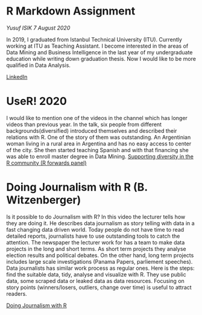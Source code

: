
# R Markdown Assignment
*Yusuf ISIK* *7 August 2020*

In 2019, I graduated from Istanbul Technical University (ITU). Currently working at ITU as Teaching Assistant. I become interested in the areas of Data Mining and Business Intelligence in the last year of my undergraduate education while writing down graduation thesis. Now I would like to be more qualified in Data Analysis. 

[LinkedIn](https://www.linkedin.com/in/isikyusuf/)

# UseR! 2020 
I would like to mention one of the videos in the channel which has longer videos than previous year. In the talk, six people from different backgrounds(diversified) introduced themselves and described their relations with R. One of the story of them was outstanding. An Argentinian woman living in a rural area in Argentina and has no easy access to center of the city. She then started teaching Spanish and with that financing she was able to enroll master degree in Data Mining. 
[Supporting diversity in the R community (R forwards panel)](https://www.youtube.com/watch?v=gDO1OphmF5Q)

# Doing Journalism with R (B. Witzenberger)
Is it possible to do Journalism with R? In this video the lecturer tells how they are doing it. 
He describes data journalism as story telling with data in a fast changing data driven world. 
Today people do not have time to read detailed reports, journalists have to use outstanding tools to catch the attention. 
The newspaper the lecturer work for has a team to make data projects in the long and short terms. 
As short term projects they analyse election results and political debates. On the other hand, long term projects includes large scale investigations (Panama Papers, parliement speeches).  
Data journalists has similar work process as regular ones. Here is the steps: find the suitable data, tidy, analyse and visualize with R. 
They use public data, some scraped data or leaked data as data resources. 
Focusing on story points (winners/losers, outliers, change over time) is useful to attract readers. 

[Doing Journalism with R](https://www.youtube.com/watch?v=1bmdHy5vtfY)



